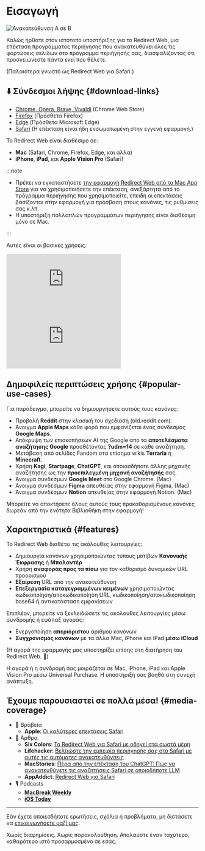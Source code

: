 
# Εισαγωγή

<div style={{display: "flex", flexDirection: "column", alignItems: "flex-start", marginBottom: "25px"}}>
  <img src={useBaseUrl("img/redirect-a-to-b.png")} style={{display: "block", minWidth: "360px", maxWidth: "500px", width: "100%", height: "auto", marginBottom: "25px"}} alt="Ανακατεύθυνση Α σε Β" />
  <ExtensionStoreLinks />
</div>

Καλώς ήρθατε στον ιστότοπο υποστήριξης για το Redirect Web, μια επέκταση προγράμματος περιήγησης που ανακατευθύνει όλες τις φορτώσεις σελίδων στο πρόγραμμα περιήγησής σας, διασφαλίζοντας ότι προσγειώνεστε πάντα εκεί που θέλετε. 

(Παλαιότερα γνωστό ως Redirect Web για Safari.)

## ⬇️ Σύνδεσμοι λήψης {#download-links}

- [Chrome, Opera, Brave, Vivaldi](https://chromewebstore.google.com/detail/ffglckbhfbfmdkefdmjbhpnffkcmlhdh) (Chrome Web Store)
- [Firefox](https://addons.mozilla.org/firefox/addon/redirect-web/) (Πρόσθετα Firefox)
- [Edge](https://microsoftedge.microsoft.com/addons/detail/hmfkakfdccgdpgemaicfgngnmflefpga) (Πρόσθετα Microsoft Edge)
- [Safari](https://apps.apple.com/app/id1571283503) (Η επέκταση είναι ήδη ενσωματωμένη στην εγγενή εφαρμογή.)

Το Redirect Web είναι διαθέσιμο σε:

- **Mac** (Safari, Chrome, Firefox, Edge, και άλλα)
- **iPhone**, **iPad**, και **Apple Vision Pro** (Safari)

:::note

- Πρέπει να εγκαταστήσετε [την εφαρμογή Redirect Web από το Mac App Store](https://apps.apple.com/app/id1571283503) για να χρησιμοποιήσετε την επέκταση, ανεξάρτητα από το πρόγραμμα περιήγησης που χρησιμοποιείτε, επειδή οι επεκτάσεις βασίζονται στην εφαρμογή για πρόσβαση στους κανόνες, τις ρυθμίσεις σας κ.λπ.
- Η υποστήριξη πολλαπλών προγραμμάτων περιήγησης είναι διαθέσιμη μόνο σε Mac.

:::

Αυτές είναι οι βασικές χρήσεις:

<iframe style={{width:"100%", aspectRatio:"9/16", height:"auto", maxHeight:"60vh", maxWidth:"35vh"}} src="https://www.youtube.com/embed/NaQ5X-v-qJU" title="Βίντεο επίδειξης iOS (YouTube)" frameborder="0" allow="accelerometer; autoplay; clipboard-write; encrypted-media; gyroscope; picture-in-picture; web-share" allowfullscreen></iframe>

<iframe style={{width:"100%", aspectRatio:"17/9", height:"auto", maxHeight:"100vh"}} src="https://www.youtube.com/embed/5eU899Gu73SQ" title="Βίντεο επίδειξης macOS (YouTube)" frameborder="0" allow="accelerometer; autoplay; clipboard-write; encrypted-media; gyroscope; picture-in-picture; web-share" allowfullscreen></iframe>

## Δημοφιλείς περιπτώσεις χρήσης {#popular-use-cases}

Για παράδειγμα, μπορείτε να δημιουργήσετε αυτούς τους κανόνες:

- Προβολή **Reddit** στην κλασική του σχεδίαση (old.reddit.com).
- Άνοιγμα **Apple Maps** κάθε φορά που εμφανίζεται ένας σύνδεσμος **Google Maps**.
- Απόκρυψη των επισκοπήσεων AI της Google από τα **αποτελέσματα αναζήτησης Google** προσθέτοντας **?udm=14** σε κάθε αναζήτηση.
- Μετάβαση από σελίδες Fandom στα επίσημα wikis **Terraria** ή **Minecraft**.
- Χρήση **Kagi**, **Startpage**, **ChatGPT**, και οποιασδήποτε άλλης μηχανής αναζήτησης ως την **προεπιλεγμένη μηχανή αναζήτησής** σας.
- Άνοιγμα συνδέσμων **Google Meet** στο Google Chrome. (Mac)
- Άνοιγμα συνδέσμων **Figma** απευθείας στην εφαρμογή Figma. (Mac)
- Άνοιγμα συνδέσμων **Notion** απευθείας στην εφαρμογή Notion. (Mac)

Μπορείτε να αποκτήσετε όλους αυτούς τους προκαθορισμένους κανόνες δωρεάν από την ενότητα Βιβλιοθήκη στην εφαρμογή!

## Χαρακτηριστικά {#features}

Το Redirect Web διαθέτει τις ακόλουθες λειτουργίες:

- Δημιουργία κανόνων χρησιμοποιώντας τύπους μοτίβων **Κανονικής Έκφρασης** ή **Μπαλαντέρ**
- Χρήση **αναφοράς προς τα πίσω** για τον καθορισμό δυναμικών URL προορισμού
- **Εξαίρεση** URL από την ανακατεύθυνση
- **Επεξεργασία καταγεγραμμένων κειμένων** χρησιμοποιώντας κωδικοποίηση/αποκωδικοποίηση URL, κωδικοποίηση/αποκωδικοποίηση base64 ή αντικατάσταση εμφανίσεων

Επιπλέον, μπορείτε να ξεκλειδώσετε τις ακόλουθες λειτουργίες μέσω συνδρομής ή εφάπαξ αγοράς:

- Ενεργοποίηση **απεριόριστου** αριθμού κανόνων
- **Συγχρονισμός κανόνων** με τα άλλα Mac, iPhone και iPad **μέσω iCloud**

(Η αγορά της εφαρμογής μας υποστηρίζει επίσης στη διατήρηση του Redirect Web. 🙏)

Η αγορά ή η συνδρομή σας μοιράζεται σε Mac, iPhone, iPad και Apple Vision Pro μέσω Universal Purchase. Η υποστήριξή σας βοηθά στη συνεχή ανάπτυξη.

## Έχουμε παρουσιαστεί σε πολλά μέσα! {#media-coverage}

* 🏅 Βραβεία
    * **Apple**: [Οι καλύτερες επεκτάσεις Safari](https://apps.apple.com/us/story/id1377753262)
* 📰 Άρθρα
    * **Six Colors**: [Το Redirect Web για Safari με οδηγεί στα σωστά μέρη](https://sixcolors.com/post/2022/11/redirect-web-for-safari-takes-me-to-the-right-places/)
    * **Lifehacker**: [Βελτιώστε την εμπειρία περιήγησής σας στο Safari με αυτές τις αυτόματες ανακατευθύνσεις](https://lifehacker.com/improve-your-safari-browsing-experience-with-these-auto-1849812013)
    * **MacStories**: [Πέρα από την επέκταση του ChatGPT: Πώς να ανακατευθύνετε τις αναζητήσεις Safari σε οποιοδήποτε LLM](https://www.macstories.net/tutorials/beyond-chatgpts-extension-how-to-redirect-safari-searches-to-any-llm/)
    * **AppAddict**: [Redirect Web για Safari](https://appaddict.app/post/redirect-web-for-safari)
* 🎙️ Podcasts
    * [**MacBreak Weekly**](https://youtu.be/I251K3L2s88?t=7427)
    * [**iOS Today**](https://youtu.be/cWkwH84b6M4?t=636)

---

Εάν έχετε οποιεσδήποτε ερωτήσεις, σχόλια ή προβλήματα, μη διστάσετε να [επικοινωνήσετε μαζί μας](contact-us).

Χωρίς διαφημίσεις. Χωρίς παρακολούθηση. Απολαύστε έναν ταχύτερο, καθαρότερο ιστό προσαρμοσμένο σε εσάς.
